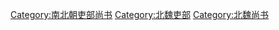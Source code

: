 [[Category:南北朝吏部尚书|Category:南北朝吏部尚书]]
[[Category:北魏吏部|Category:北魏吏部]]
[[Category:北魏尚书|Category:北魏尚书]]